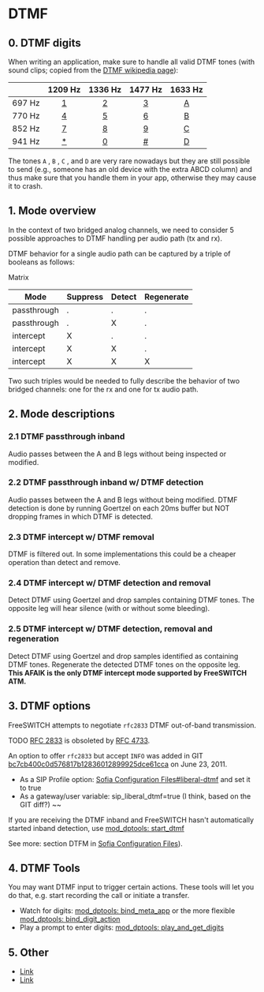 
# DTMF 

 

## 0\. DTMF digits

When writing an application, make sure to handle all valid DTMF tones (with sound clips; copied from the [DTMF wikipedia page](https://en.wikipedia.org/wiki/Dual-tone%5Fmulti-frequency%5Fsignaling##,%5F%2A,%5FA,%5FB,%5FC,%5Fand%5FD)):

  
|           | 1209 Hz                                                                                               | 1336 Hz                                                                                        | 1477 Hz                                                                                        | 1633 Hz                                                                                      |                                                                                                
|:---------:|:-----------------------------------------------------------------------------------------------------:|:----------------------------------------------------------------------------------------------:|:---------------------------------------------------------------------------------------------:|:----------------------------------------------------------------------------------------------:|
| 697 Hz    | [1](https://freeswitch.org//upload.wikimedia.org/wikipedia/commons/b/bf/Dtmf1.ogg "Dtmf1.ogg")        | [2](https://freeswitch.org//upload.wikimedia.org/wikipedia/commons/7/7d/Dtmf2.ogg "Dtmf2.ogg") | [3](https://freeswitch.org//upload.wikimedia.org/wikipedia/commons/2/28/Dtmf3.ogg "Dtmf3.ogg") | [A](https://freeswitch.org//upload.wikimedia.org/wikipedia/commons/d/d5/DtmfA.ogg "DtmfA.ogg") |
| 770 Hz    | [4](https://freeswitch.org//upload.wikimedia.org/wikipedia/commons/9/9f/Dtmf4.ogg "Dtmf4.ogg")        | [5](https://freeswitch.org//upload.wikimedia.org/wikipedia/commons/1/1c/Dtmf5.ogg "Dtmf5.ogg") | [6](https://freeswitch.org//upload.wikimedia.org/wikipedia/commons/7/7b/Dtmf6.ogg "Dtmf6.ogg") | [B](https://freeswitch.org//upload.wikimedia.org/wikipedia/commons/5/5a/DtmfB.ogg "DtmfB.ogg") |
| 852 Hz    | [7](https://freeswitch.org//upload.wikimedia.org/wikipedia/commons/9/9f/Dtmf7.ogg "Dtmf7.ogg")        | [8](https://freeswitch.org//upload.wikimedia.org/wikipedia/commons/f/f7/Dtmf8.ogg "Dtmf8.ogg") | [9](https://freeswitch.org//upload.wikimedia.org/wikipedia/commons/5/59/Dtmf9.ogg "Dtmf9.ogg") | [C](https://freeswitch.org//upload.wikimedia.org/wikipedia/commons/9/96/DtmfC.ogg "DtmfC.ogg") |
| 941 Hz    | [\*](https://freeswitch.org//upload.wikimedia.org/wikipedia/commons/e/e7/DtmfStar.ogg "DtmfStar.ogg") | [0](https://freeswitch.org//upload.wikimedia.org/wikipedia/commons/2/2d/Dtmf0.ogg "Dtmf0.ogg") | [#](https://freeswitch.org//upload.wikimedia.org/wikipedia/commons/c/c4/Dtmf-.ogg "Dtmf-.ogg")| [D](https://freeswitch.org//upload.wikimedia.org/wikipedia/commons/9/99/DtmfD.ogg "DtmfD.ogg") |

The tones `A` , `B` , `C` , and `D` are very rare nowadays but they are still possible to send (e.g., someone has an old device with the extra ABCD column) and thus make sure that you handle them in your app, otherwise they may cause it to crash.

## 1\. Mode overview

In the context of two bridged analog channels, we need to consider 5 possible approaches to DTMF handling per audio path (tx and rx).

DTMF behavior for a single audio path can be captured by a triple of booleans as follows:

Matrix

| Mode        | Suppress | Detect | Regenerate |
| ----------- | -------- | ------ | ---------- |
| passthrough | .        | .      | .          |
| passthrough | .        | X      | .          |
| intercept   | X        | .      | .          |
| intercept   | X        | X      | .          |
| intercept   | X        | X      | X          |

Two such triples would be needed to fully describe the behavior of two bridged channels: one for the rx and one for tx audio path.

## 2\. Mode descriptions

### 2.1 DTMF passthrough inband

Audio passes between the A and B legs without being inspected or modified.

### 2.2 DTMF passthrough inband w/ DTMF detection

Audio passes between the A and B legs without being modified. DTMF detection is done by running Goertzel on each 20ms buffer but NOT dropping frames in which DTMF is detected.

### 2.3 DTMF intercept w/ DTMF removal

DTMF is filtered out. In some implementations this could be a cheaper operation than detect and remove.

### 2.4 DTMF intercept w/ DTMF detection and removal

Detect DTMF using Goertzel and drop samples containing DTMF tones. The opposite leg will hear silence (with or without some bleeding).

### 2.5 DTMF intercept w/ DTMF detection, removal and regeneration

Detect DTMF using Goertzel and drop samples identified as containing DTMF tones. Regenerate the detected DTMF tones on the opposite leg. **This AFAIK is the only DTMF intercept mode supported by FreeSWITCH ATM.**

## 3\. DTMF options

FreeSWITCH attempts to negotiate `rfc2833` DTMF out-of-band transmission.

TODO [RFC 2833](https://tools.ietf.org/html/rfc2833) is obsoleted by [RFC 4733](https://tools.ietf.org/html/rfc4733).

An option to offer `rfc2833` but accept `INFO` was added in GIT [bc7cb400c0d576817b12836012899925dce61cca](http://fisheye.freeswitch.org/changelog/freeswitch.git/?cs=bc7cb400c0d576817b12836012899925dce61cca) on June 23, 2011.

* As a SIP Profile option: [Sofia Configuration Files#liberal-dtmf](./Sofia-SIP-Stack/Sofia-Configuration-Files_7144453.mdx#default-configuration-file) and set it to true
* As a gateway/user variable: sip\_liberal\_dtmf=true (I think, based on the GIT diff?) \~\~

If you are receiving the DTMF inband and FreeSWITCH hasn't automatically started inband detection, use [mod\_dptools: start\_dtmf](../Modules/mod-dptools/6587132.mdx#0-about)

  
See more: section DTFM in [Sofia Configuration Files](./Sofia-SIP-Stack/Sofia-Configuration-Files_7144453.mdx)).

## 4\. DTMF Tools

You may want DTMF input to trigger certain actions. These tools will let you do that, e.g. start recording the call or initiate a transfer.

* Watch for digits: [mod\_dptools: bind\_meta\_app](../Modules/mod-dptools/6586418.mdx#about) or the more flexible [mod\_dptools: bind\_digit\_action](../Modules/mod-dptools/6586414.mdx#0-about)
* Play a prompt to enter digits: [mod\_dptools: play\_and\_get\_digits](../Modules/mod-dptools/6586933.mdx#about)

## 5\. Other

* [Link](http://www.mail-archive.com/freeswitch-dev@lists.freeswitch.org/msg02964.html)
* [Link](http://www.mail-archive.com/freeswitch-dev@lists.freeswitch.org/msg03039.html)

  

